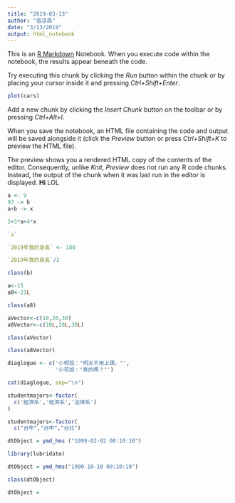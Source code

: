 ```yaml
---
title: "2019-03-13"
author: "張淳森"
date: "3/13/2019"
output: html_notebook
---
```


This is an [R Markdown](http://rmarkdown.rstudio.com) Notebook. When you execute code within the notebook, the results appear beneath the code. 

Try executing this chunk by clicking the *Run* button within the chunk or by placing your cursor inside it and pressing *Ctrl+Shift+Enter*. 

```r
plot(cars)
```

Add a new chunk by clicking the *Insert Chunk* button on the toolbar or by pressing *Ctrl+Alt+I*.

When you save the notebook, an HTML file containing the code and output will be saved alongside it (click the *Preview* button or press *Ctrl+Shift+K* to preview the HTML file).

The preview shows you a rendered HTML copy of the contents of the editor. Consequently, unlike *Knit*, *Preview* does not run any R code chunks. Instead, the output of the chunk when it was last run in the editor is displayed.
**Hi**
LOL

```r
a <- 9
93 -> b
a+b -> x
```

```r
2+3*a+4*x
```

```r
`a`
```

```r
`2019年我的身高` <- 180
```

```r
`2019年我的身高`/2
```

```r
class(b)
```

```r
a<-15
a8<-23L
```

```r
class(a8)
```

```r
aVector<-c(10,20,30)
a8Vector<-c(10L,20L,30L)
```

```r
class(aVector)
```

```r
class(a8Vector)
```

```r
diaglogue <- c('小明說："明天不用上課。"',
               '小花說："真的嗎？"')

cat(diaglogue, sep="\n")
```

```r
studentmajors<-factor(
  c('經濟系','經濟系','法律系')
)
```
```r
studentmajors<-factor(
  c("台中","台中","台北")
```
```r
dtObject = ymd_hms ("1999-02-02 00:10:10")
```
```r
library(lubridate)
```

```r
dtObject = ymd_hms("1990-10-10 00:10:10") 
```

```r
class(dtObject)
```
```r
dtObject = 
```



